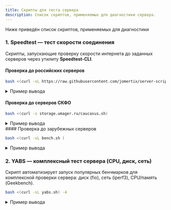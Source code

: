 ```yaml
---
title: Cкрипты для теста сервера
description: Список скриптов, применяемых для диагностики сервера.
---
```



<ToggleAllDetailsButton
  className="server-details-toggle"
  targetClass="server-scripts-details"
  expandLabel="Развернуть все примеры вывода"
  collapseLabel="Свернуть все примеры вывода"
  client:load
/>
Ниже приведён список скриптов, применяемых для диагностики

### 1. Speedtest — тест скорости соединения

Скрипты, запускающие проверку скорости интернета до заданных серверов через утилиту **Speedtest-CLI**.

#### Проверка до российских серверов

```bash
bash <(curl -sL https://raw.githubusercontent.com/jomertix/server-scripts/master/speedtest/countries/speedtest_ru.sh)
```
<div className="server-scripts-details">
<details>
  <summary>Пример вывода</summary>
```bash
----------- A Bench.sh Script By Teddysun | Russian Regions ----------
 Version            : v2024-11-05
 More scripts       : https://github.com/jomertix/server-scripts
----------------------------------------------------------------------
 CPU Model          : 12th Gen Intel(R) Core(TM) i9-12900K
 CPU Cores          : 1 @ 3187.200 MHz
 CPU Cache          : 16384 KB
 AES-NI             : ✓ Enabled
 VM-x/AMD-V         : ✓ Enabled
 Total Disk         : 30.4 GB (14.6 GB Used)
 Total Mem          : 1.9 GB (479.6 MB Used)
 Total Swap         : 1024.0 MB (0 Used)
 System uptime      : 19 days, 3 hour 17 min
 Load average       : 0.00, 0.00, 0.00
 OS                 : Debian GNU/Linux 12
 Arch               : x86_64 (64 Bit)
 Kernel             : 6.9.12-x64v3-xanmod1
 TCP CC             : bbr
 Virtualization     : KVM
 IPv4/IPv6          : ✓ Online / ✓ Online
 Organization       : AS210644 AEZA INTERNATIONAL LTD
 Location           : Frankfurt am Main / DE
 Region             : Hesse
----------------------------------------------------------------------
 I/O Speed(1st run) : 801 MB/s
 I/O Speed(2nd run) : 2.4 GB/s
 I/O Speed(3rd run) : 2.6 GB/s
 I/O Speed(average) : 1973.7 MB/s
----------------------------------------------------------------------
 Node Name        Upload Speed      Download Speed      Latency     
 Speedtest.net    205.97 Mbps       223.98 Mbps         6.25 ms     
 MTS, Moscow      205.05 Mbps       230.52 Mbps         52.04 ms    
 Beeline, Kaluga  207.21 Mbps       95.01 Mbps          51.37 ms    
 RCom, Penza      204.11 Mbps       219.97 Mbps         62.25 ms    
 RCom, AST        205.93 Mbps       214.81 Mbps         71.89 ms    
 DOM.RU, Perm     203.23 Mbps       208.92 Mbps         64.98 ms    
 Tele2, EKB       204.14 Mbps       221.00 Mbps         73.31 ms    
 Tele2, NIZH      206.94 Mbps       236.04 Mbps         58.37 ms    
 Tele2, NVS       200.88 Mbps       216.28 Mbps         93.42 ms    
 ACom, VLD        82.56 Mbps        221.42 Mbps         150.00 ms   
 Tatcom, Kazan    206.26 Mbps       217.16 Mbps         62.31 ms    
----------------------------------------------------------------------
 Finished in        : 4 min 33 sec
 Timestamp          : 2025-05-15 16:08:58 CEST
----------------------------------------------------------------------
```

</details>
</div>

#### Проверка до серверов СКФО

```bash
bash <(curl -s storage.umager.ru/caucasus.sh)
```
<div className="server-scripts-details">
  <details>
    <summary>Пример вывода</summary>
  ```bash
  -------------------- A Bench.sh Script By Teddysun // modify by phookoo -------------------
  Version            : v2024-09-29
  Usage              : bash <(curl -s storage.umager.ru/caucasus.sh)
  ----------------------------------------------------------------------
  CPU Model          : 12th Gen Intel(R) Core(TM) i9-12900K
  CPU Cores          : 1 @ 3187.200 MHz
  CPU Cache          : 16384 KB
  AES-NI             : ✓ Enabled
  VM-x/AMD-V         : ✓ Enabled
  Total Disk         : 30.4 GB (16.2 GB Used)
  Total Mem          : 1.9 GB (506.5 MB Used)
  Total Swap         : 1024.0 MB (268.0 KB Used)
  System uptime      : 19 days, 4 hour 57 min
  Load average       : 0.00, 0.00, 0.00
  OS                 : Debian GNU/Linux 12
  Arch               : x86_64 (64 Bit)
  Kernel             : 6.9.12-x64v3-xanmod1
  TCP CC             : bbr
  Virtualization     : KVM
  IPv4/IPv6          : ✓ Online / ✓ Online
  Organization       : AS210644 AEZA INTERNATIONAL LTD
  Location           : Frankfurt am Main / DE
  Region             : Hesse
  ----------------------------------------------------------------------
  I/O Speed(1st run) : 1.2 GB/s
  I/O Speed(2nd run) : 1.7 GB/s
  I/O Speed(3rd run) : 2.3 GB/s
  I/O Speed(average) : 1774.9 MB/s
  ----------------------------------------------------------------------
  Node Name                         Upload Speed      Download Speed      Latency     
  Speedtest.net                     204.65 Mbps       224.30 Mbps         6.20 ms     
  Rostov-on-Don, RT                 201.18 Mbps       199.82 Mbps         72.22 ms    
  Vladikavkaz, Global Alania        204.51 Mbps       212.18 Mbps         79.96 ms    
  Vladikavkaz, VideoLine            203.94 Mbps       211.77 Mbps         74.24 ms    
  Grozny, Electrosvyaz              202.68 Mbps       209.26 Mbps         69.30 ms    
  Makhachkala, 05kom                23.04 Mbps        15.15 Mbps          230.50 ms   
  ----------------------------------------------------------------------
  Finished in        : 2 min 29 sec
  Timestamp          : 2025-05-15 17:46:45 CEST
  Follow             : https://t.me/hostobzor
  Modify Bench by    : https://t.me/phookoo
  ----------------------------------------------------------------------
  ```

  </details>
</div>
#### Проверка до зарубежных серверов

```bash
bash <(curl -sL bench.sh )
```
<div className="server-scripts-details">
  <details>
    <summary>Пример вывода</summary>
  ```bash
 Usage              : wget -qO- bench.sh | bash
----------------------------------------------------------------------
 CPU Model          : 12th Gen Intel(R) Core(TM) i9-12900K
 CPU Cores          : 1 @ 3187.200 MHz
 CPU Cache          : 16384 KB
 AES-NI             : ✓ Enabled
 VM-x/AMD-V         : ✓ Enabled
 Total Disk         : 30.4 GB (16.2 GB Used)
 Total Mem          : 1.9 GB (511.8 MB Used)
 Total Swap         : 1024.0 MB (268.0 KB Used)
 System uptime      : 19 days, 5 hour 26 min
 Load average       : 0.00, 0.00, 0.00
 OS                 : Debian GNU/Linux 12
 Arch               : x86_64 (64 Bit)
 Kernel             : 6.9.12-x64v3-xanmod1
 TCP CC             : bbr
 Virtualization     : KVM
 IPv4/IPv6          : ✓ Online / ✓ Online
 Organization       : AS210644 AEZA INTERNATIONAL LTD
 Location           : Frankfurt am Main / DE
 Region             : Hesse
----------------------------------------------------------------------
 I/O Speed(1st run) : 1.2 GB/s
 I/O Speed(2nd run) : 2.4 GB/s
 I/O Speed(3rd run) : 2.2 GB/s
 I/O Speed(average) : 1979.7 MB/s
----------------------------------------------------------------------
 Node Name        Upload Speed      Download Speed      Latency     
 Paris, FR        202.78 Mbps       225.55 Mbps         25.73 ms    
 Amsterdam, NL    204.49 Mbps       220.95 Mbps         12.29 ms    
 Beijing, CN      157.13 Mbps       241.61 Mbps         327.09 ms   
 Hong Kong, CN    199.75 Mbps       210.17 Mbps         172.44 ms   
 Singapore, SG    192.08 Mbps       254.09 Mbps         249.53 ms   
----------------------------------------------------------------------
 Finished in        : 2 min 16 sec
 Timestamp          : 2025-05-15 18:15:19 CEST
----------------------------------------------------------------------
  ```

  </details>
</div>

### 2. YABS — комплексный тест сервера (CPU, диск, сеть)

Скрипт автоматизирует запуск популярных бенчмарков для комплексной проверки сервера: диск (fio), сеть (iperf3), CPU/память (Geekbench).

```bash
bash <(curl -sL yabs.sh) -4
```

<div className="server-scripts-details">
  <details>
    <summary>Пример вывода</summary>
  ```bash
# ## ## ## ## ## ## ## ## ## ## ## ## ## ## ## ## ## #
#              Yet-Another-Bench-Script              #
#                     v2023-04-23                    #
# https://github.com/masonr/yet-another-bench-script #
# ## ## ## ## ## ## ## ## ## ## ## ## ## ## ## ## ## #

Sun 23 Apr 2023 01:41:14 PM EDT

Basic System Information:
---------------------------------
Uptime     : 342 days, 18 hours, 35 minutes
Processor  : Intel(R) Xeon(R) E-2276G CPU @ 3.80GHz
CPU cores  : 12 @ 4693.667 MHz
AES-NI     : ✔ Enabled
VM-x/AMD-V : ✔ Enabled
RAM        : 15.5 GiB
Swap       : 14.9 GiB
Disk       : 864.5 GiB
Distro     : Ubuntu 20.04.6 LTS
Kernel     : 5.4.0-110-generic
VM Type    : NONE
IPv4/IPv6  : ✔ Online / ✔ Online

IPv6 Network Information:
---------------------------------
ISP        : Clouvider Limited
ASN        : AS62240 Clouvider
Host       : USA Network
Location   : New York, New York (NY)
Country    : United States

fio Disk Speed Tests (Mixed R/W 50/50):
---------------------------------
Block Size | 4k            (IOPS) | 64k           (IOPS)
  ------   | ---            ----  | ----           ----
Read       | 405.41 MB/s (101.3k) | 407.96 MB/s   (6.3k)
Write      | 406.48 MB/s (101.6k) | 410.11 MB/s   (6.4k)
Total      | 811.90 MB/s (202.9k) | 818.08 MB/s  (12.7k)
           |                      |
Block Size | 512k          (IOPS) | 1m            (IOPS)
  ------   | ---            ----  | ----           ----
Read       | 380.21 MB/s    (742) | 394.55 MB/s    (385)
Write      | 400.41 MB/s    (782) | 420.82 MB/s    (410)
Total      | 780.62 MB/s   (1.5k) | 815.37 MB/s    (795)

iperf3 Network Speed Tests (IPv4):
---------------------------------
Provider        | Location (Link)           | Send Speed      | Recv Speed      | Ping
-----           | -----                     | ----            | ----            | ----
Clouvider       | London, UK (10G)          | 1.61 Gbits/sec  | 2.39 Gbits/sec  | 77.5 ms
Scaleway        | Paris, FR (10G)           | busy            | 2.25 Gbits/sec  | 83.3 ms
Clouvider       | NYC, NY, US (10G)         | 9.10 Gbits/sec  | 8.85 Gbits/sec  | 1.21 ms

iperf3 Network Speed Tests (IPv6):
---------------------------------
Provider        | Location (Link)           | Send Speed      | Recv Speed      | Ping
-----           | -----                     | ----            | ----            | ----
Clouvider       | London, UK (10G)          | 2.00 Gbits/sec  | 21.1 Mbits/sec  | 76.7 ms
Scaleway        | Paris, FR (10G)           | 2.66 Gbits/sec  | 1.56 Gbits/sec  | 75.9 ms
Clouvider       | NYC, NY, US (10G)         | 3.42 Gbits/sec  | 7.80 Gbits/sec  | 1.15 ms

Geekbench 4 Benchmark Test:
---------------------------------
Test            | Value
                |
Single Core     | 5949
Multi Core      | 23425
Full Test       | https://browser.geekbench.com/v4/cpu/16746501

YABS completed in 12 min 49 sec

  ```

  </details>
</div>

### 3. IP Check Place — анализ IP-адреса

Проверяет IP по разным геобазам, выявляет наличие в спам-реестрах и оценивает доступность ключевых интернет-сервисов.

```bash
bash <(curl -sL https://raw.githubusercontent.com/jomertix/server-scripts/refs/heads/master/checkers/ip_quality.sh)
```
<div className="server-scripts-details">
  <details>
    <summary>Пример вывода</summary>
  ```bash
########################################################################
                  IP QUALITY CHECK REPORT: 217.144.*.*
bash <(curl -sL https://raw.githubusercontent.com/jomertix/server-scripts/refs/heads/master/checkers/ip_quality.sh)
               https://github.com/jomertix/server-scripts
       Report Time: 2025-05-15 16:55:30 UTC  Version: v2024-11-09
########################################################################
1. Basic Information (Maxmind Database)
ASN:                    AS210644
Organization:           Aeza International LTD
Location:               8°40′56″E, 50°6′39″N
Map:                    https://maps.google.com/?q=50.1109221,8.6821267
City:                   Frankfurt
Actual Region:          [DE]Germany, [EU]Europe
Time Zone:              Europe/Berlin
IP Type:                 Geo-discrepant 
2. IP Type
Database:     IPinfo    ipregistry    ipapi     AbuseIPDB  IP2LOCATION 
Usage:       Hosting     Hosting     Hosting   
Company:     Hosting     Hosting   
3. Risk Score
Levels:         VeryLow     Low      Medium      High   VeryHigh
SCAMALYTICS:             18|Low
ipapi:                       1.17%|Elevated
AbuseIPDB:                                |
Cloudflare:    0|Low
DB-IP:          |Low
4. Risk Factors
DB:  IP2LOCATION ipapi ipregistry IPQS SCAMALYTICS ipdata IPinfo IPWHOIS
Region:   [DE]    [DE]     N/A     N/A    [DE]     N/A    [DE]    [DE]
Proxy:     No      No      N/A     N/A     No      N/A     No      No 
Tor:       No      No      N/A     N/A     No      N/A     No      No 
VPN:       No      No      N/A     N/A     No      N/A     No      No 
Server:    Yes     Yes     N/A     N/A     No      N/A     Yes     No 
Abuser:    No      No      N/A     N/A     N/A     N/A     N/A     N/A
Robot:     No      No      N/A     N/A     No      N/A     N/A     N/A
5. Accessibility check for media and AI services
Service:  TikTok   Disney+  Netflix Youtube  AmazonPV  Spotify  ChatGPT 
Status:     Yes     Block   NF.Only    Yes      Yes     Block     Yes   
Region:    [DE]              [DE]     [DE]     [DE]              [NL]   
Type:     Native            Native   Native   Native            Native  
6. Email service availability and blacklist detection
Local Port 25: Blocked
DNSBL database:   Active 439   Clean 424   Marked 15   Blacklisted 0
========================================================================

########################################################################
           IP QUALITY CHECK REPORT: 2a0b:4140:491d:*:*:*:*:*
bash <(curl -sL https://raw.githubusercontent.com/jomertix/server-scripts/refs/heads/master/checkers/ip_quality.sh)
               https://github.com/jomertix/server-scripts
       Report Time: 2025-05-15 16:55:30 UTC  Version: v2024-11-09
########################################################################
1. Basic Information (Maxmind Database)
ASN:                    AS210644
Organization:           AEZA NETWORK FRANKFURT
Location:               8°40′56″E, 50°6′39″N
Map:                    https://maps.google.com/?q=50.1109221,8.6821267
City:                   Frankfurt
Actual Region:          [DE]Germany, [EU]Europe
Time Zone:              Europe/Berlin
IP Type:                 Geo-discrepant 
2. IP Type
Database:     IPinfo    ipregistry    ipapi     AbuseIPDB  IP2LOCATION 
Usage:       Hosting     Hosting     Hosting   
Company:     Hosting     Hosting   
3. Risk Score
Levels:         VeryLow     Low      Medium      High   VeryHigh
SCAMALYTICS:   0|Low
ipapi:     0.00%|VeryLow
AbuseIPDB:                                |
Cloudflare:    0|Low
DB-IP:          |Low
4. Risk Factors
DB:  IP2LOCATION ipapi ipregistry IPQS SCAMALYTICS ipdata IPinfo IPWHOIS
Region:   [DE]    [DE]     N/A     N/A    [DE]     N/A    [DE]    [DE]
Proxy:     No      No      N/A     N/A     No      N/A     No      No 
Tor:       No      No      N/A     N/A     No      N/A     No      No 
VPN:       No      No      N/A     N/A     No      N/A     No      No 
Server:    Yes     Yes     N/A     N/A     No      N/A     Yes     No 
Abuser:    No      No      N/A     N/A     N/A     N/A     N/A     N/A
Robot:     No      No      N/A     N/A     No      N/A     N/A     N/A
5. Accessibility check for media and AI services
Service:  TikTok   Disney+  Netflix Youtube  AmazonPV  Spotify  ChatGPT 
Status:   Failed    Block   NF.Only    Yes     Block    Block   Failed  
Region:                      [GB]     [GB]                              
Type:                       Native   Native                             
6. Email service availability and blacklist detection
Local Port 25: Blocked
========================================================================
  ```

  </details>
</div>
### 4. Проверка ограничений Instagram

Анализирует фильтрации и ограничения по IP-адресу со стороны Instagram.

```bash
bash <(curl -sL https://raw.githubusercontent.com/jomertix/server-scripts/master/checkers/check_instagram.sh)
```
<div className="server-scripts-details">
  <details>
    <summary>Пример вывода</summary>
  ```bash
 ** Результаты проверки для IPv4 
--------------------------------
 ** Ваш хостинг-провайдер: 60313 (217.144.*.*) 
 Страна: DE
 Город: Frankfurt am Main
 ASN: AS210644 AEZA INTERNATIONAL LTD


============[ INSTAGRAM ТЕСТ ]============
 Instagram Licensed Audio (C2YEAdOh9AB):->      Failed
 Instagram Licensed Audio (Cx_DE0ZI1xc):->      Yes
 Instagram Licensed Audio (CyERUKpIS7Q):->      Yes
 Instagram Licensed Audio (C0Y6l7qrfi-):->      Yes
 Instagram Licensed Audio (CrfV3RxgKYl):->      Yes
 Instagram Licensed Audio (C2u22AltQEu):->      Yes
=======================================


 ** Результаты проверки для IPv6 
--------------------------------
 ** Ваш хостинг-провайдер: 1012 (2a0b:4140:491d:*:*) 


============[ INSTAGRAM ТЕСТ ]============
 Instagram Licensed Audio (C2YEAdOh9AB):->      Failed
 Instagram Licensed Audio (Cx_DE0ZI1xc):->      Yes
 Instagram Licensed Audio (CyERUKpIS7Q):->      Yes
 Instagram Licensed Audio (C0Y6l7qrfi-):->      Yes
 Instagram Licensed Audio (CrfV3RxgKYl):->      Yes
 Instagram Licensed Audio (C2u22AltQEu):->      Yes
=======================================

Тест завершен! 
  ```

  </details>
</div>
### 5. Проверка доступности медиа-сервисов

Диагностика подключения к популярным онлайн-сервисам и медиаплатформам.

```bash
bash <(curl -sL https://raw.githubusercontent.com/jomertix/server-scripts/refs/heads/master/checkers/service_availability.sh)
```
<div className="server-scripts-details">
  <details>
    <summary>Пример вывода</summary>
  ```bash
 [Тест для проверки доступности сервисов на сервере] 

 ** Проверяем результаты для IPv4 
--------------------------------
 ** Ваш хостинг-провайдер: 60313 (217.144.*.*) 
 Страна: DE
 Город: Frankfurt am Main
 ASN: AS210644 AEZA INTERNATIONAL LTD


============[ Глобальный тест ]============

 Netflix:				No
 YouTube Premium:			Yes (Region: DE)
 YouTube CDN:				Frankfurt 
 Netflix Preferred CDN:			Frankfurt  
 Spotify Registration:			No
 ChatGPT:				Yes (Region: NL)
 Bing Region:				DE
 Instagram Licensed Audio:		Failed
=======================================


 ** Проверяем результаты для IPv6 
--------------------------------
 ** Ваш хостинг-провайдер: 1012 (2a0b:4140:491d:*:*) 


============[ Глобальный тест ]============

 Netflix:				No
 YouTube Premium:			Yes (Region: GB)
 YouTube CDN:				Frankfurt 
 Netflix Preferred CDN:			Associated with [RETN] in [Warsaw ]
 Spotify Registration:			No
 ChatGPT:				Yes (Region: NL)
 Bing Region:				NL
 Instagram Licensed Audio:		Failed
=======================================
Тест завершен! 
  ```

  </details>
</div>
### 6. Геолокация IP по всем базам

Определяет местоположение IPv4/IPv6-адреса по множеству источников: MaxMind, DB-IP, RIPE и др.

```bash
bash <(wget -qO- ipregion.xyz)
```
<div className="server-scripts-details">
  <details>
    <summary>Пример вывода</summary>
  ```bash

Results for IP 217.144.***.*** and 2a0b:4140:****::2

                        IPv4      IPv6

cloudflare.com...........DE........NL
country.is...............DE........NL
db-ip.com................DE
freeipapi.com............DE........DE
geoapify.com.............DE........DE
geojs.io.................DE........NL
ifconfig.co..............AM........NL
ipapi.co.................DE........NL
ipapi.is.................DE........DE
ipbase.com...............DE........DE
ipdata.co................DE
ipinfo.io................DE........DE
iplocation.com...........DE........NL
ipquery.io...............DE........DE
ipregistry.co............DE........NL
ipwhois.io...............DE........DE
ip.sb....................DE........NL
maxmind.com..............DE........NL
rdap.db.ripe.net.........DE........DE
store.steampowered.com...DE
apple.com................DE........DE
youtube.com..............DE........GB
  ```

  </details>
</div>
